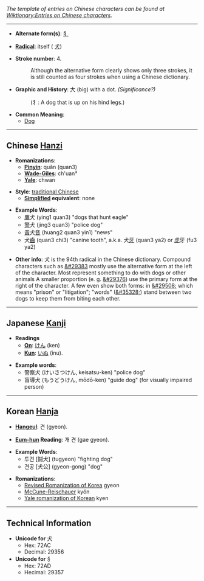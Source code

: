 ''The template of entries on Chinese characters can be found at [[Wiktionary:Entries on Chinese characters]].''

----

* '''Alternate form(s)''': [[犭]]

* '''[[Wiktionary:Chinese radical index|Radical]]''': itself ( [[Wiktionary:Chinese radical index 犬|犬]])

* '''Stroke number''': 4. 
*: Although the alternative form clearly shows only three strokes, it is still counted as four strokes when using a Chinese dictionary. 

* '''Graphic and History''': 大 (big) with a dot. ''(Significance?)''
*: (犭: A dog that is up on his hind legs.)

* '''Common Meaning''':
**[[Dog]]

----

== Chinese [[Hanzi]] ==

* '''Romanizations''': 
** '''[[Pinyin]]''': quǎn (quan3) 
** '''[[Wade-Giles]]''': ch'uan³
** '''[[Yale]]''': chwan

* '''Style''': [[traditional Chinese]]
** '''[[simplified Chinese | Simplified]] equivalent''': none

* '''Example Words''': 
** [[鷹]]犬 (ying1 quan3) "dogs that hunt eagle"
** [[警]]犬 (jing3 quan3) "police dog"
** [[黃]]犬[[音]] (huang2 quan3 yin1) "news"
** 犬[[齒]] (quan3 chi3) "canine tooth", a.k.a. 犬[[牙]] (quan3 ya2) or [[虎]]牙 (fu3 ya2)

* '''Other info''': &#29356; is the 94th radical in the Chinese dictionary.  Compound characters such as [[&#29383]] mostly use the alternative form at the left of the character.  Most represent something to do with dogs or other animals A smaller proportion (e. g. [[&#29376]]) use the primary form at the right of the character.  A few even show both forms: in [[&#29508;]] which means "prison" or "litigation"; "words" ([[&#35328;]])  stand between two dogs to keep them from biting each other.



----


== Japanese [[Kanji]] ==

*'''Readings'''
** '''[[On]]''': [[けん]] (ken)
** '''[[Kun]]''': [[いぬ]] (inu).

* '''Example words''':
** 警察犬 (けいさつけん, keisatsu-ken) "police dog"
** 盲導犬 (もうどうけん, mōdō-ken) "guide dog" (for visually impaired person)

----


== Korean [[Hanja]] ==

* '''[[Hangeul]]''': 견 (gyeon). 

* '''[[Eum-hun]] Reading''': 개 견 (gae gyeon).

* '''Example Words''': 
** 투견 [鬪犬] (tugyeon) "fighting dog"
** 견공 [犬公] (gyeon-gong) "dog"

* '''Romanizations''':
** [[Revised Romanization of Korea]] gyeon
** [[McCune-Reischauer]] ky&#335;n
** [[Yale romanization of Korean]] kyen


----

== Technical Information ==

*'''Unicode for''' 犬
**Hex: 72AC
**Decimal: 29356
*'''Unicode for''' 犭
**Hex: 72AD 
**Hecimal: 29357